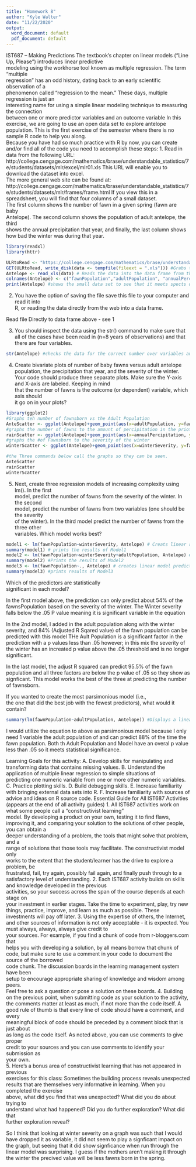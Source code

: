 ---
title: "Homework 8"
author: "Kyle Walter"
date: "11/22/2020"
output:
  word_document: default
  pdf_document: default
---

IST687	– Making	Predictions
The	textbook’s	chapter	on	linear	models (“Line	Up,	Please”)	introduces	linear	predictive	
modeling	using	the	workhorse	tool	known	as	multiple	regression.	The	term	“multiple	
regression”	has	an	odd	history,	dating	back	to	an	early	scientific	observation	of	a	
phenomenon	called	“regression	to	the	mean.”	These	days,	multiple	regression	is	just	an	
interesting	name	for	using	a	simple	linear	modeling	technique	to	measuring	the	connection	
between	one	or	more	predictor	variables	and	an	outcome	variable In	this	exercise,	we	are	
going	to	use	an	open	data	set	to	explore	antelope	population.
This	is	the	first	exercise	of	the	semester	where	there	is	no	sample	R	code	to	help	you	along.	
Because	you	have	had	so	much	practice	with	R	by	now,	you	can	create	and/or	find	all	of	the	
code	you	need	to	accomplish	these	steps:
1. Read	in	data	from	the	following	URL:	
http://college.cengage.com/mathematics/brase/understandable_statistics/7e/students/datasets/mlr/excel/mlr01.xls
This	URL	will	enable	you	to	download	the	dataset	into	excel.	
The	more	general	web	site	can	be	found	at:
http://college.cengage.com/mathematics/brase/understandable_statistics/7e/students/datasets/mlr/frames/frame.html
If	you	view	this	in	a	spreadsheet,	you	will	find	that	four	columns	of	a	small	dataset.	
The	first	column	shows	the	number	of	fawn	in	a	given	spring	(fawn	are	baby	
Antelope).	The	second	column	shows	the	population	of	adult	antelope,	the	third	
shows	the	annual	precipitation	that	year,	and	finally,	the	last	column	shows	how	bad	
the	winter	was	during	that	year.

```{r}
library(readxl)
library(httr)

ULRtoRead <- "https://college.cengage.com/mathematics/brase/understandable_statistics/7e/students/datasets/mlr/excel/mlr01.xls" #Captures the URL where the file is stored
GET(ULRtoRead, write_disk(data <- tempfile(fileext = ".xls"))) #Grabs the data from the website and stores it on the temporary drive --Credit-Stcack Overflow user LukeA for the design
Antelope <- read_xls(data) # Reads the data into the data frame from the temp file
colnames(Antelope) <- c("fawnPopulation","adultPopulation", "annualPercipitation","winterSeverity") #renames the columns to as described in the list above
print(Antelope) #shows the small data set to see that it meets spects described in the prompt -- it does
```


2. You	have	the	option	of	saving	the	file	save	this	file	to	your	computer	and	read	it	into	
R,	or reading the	data	directly	from	the	web	into	a	data	frame.

Read file Directly to data frame above - see 1

3. You	should	inspect	the	data	using	the	str()	command	to	make	sure	that	all	of	the	
cases	have	been	read	in	(n=8	years	of observations)	and	that	there	are	four
variables.	

```{r}
str(Antelope) #checks the data for the correct number over variables and size of the data frame - all good
```

4. Create	bivariate	plots	of	number	of	baby	fawns versus	adult	antelope	population,	
the	precipitation	that	year,	and	the	severity	of	the	winter.	Your	code	should	produce	
three	separate	plots.	Make	sure	the	Y-axis	and	X-axis	are	labeled.	Keeping	in	mind	
that	the	number	of	fawns is	the	outcome	(or	dependent)	variable,	which	axis	should	
it	go	on	in	your	plots?

```{r}
library(ggplot2)
#Graphs teh number of fawnsborn vs the Adult Population
AnteScatter <- ggplot(Antelope)+geom_point(aes(x=adultPopulation, y=fawnPopulation))+geom_smooth(method = lm, aes(x=adultPopulation, y=fawnPopulation), color="red")
#graphs the number of fawns to the amount of percipitation in the priot year.
rainScatter <- ggplot(Antelope)+geom_point(aes(x=annualPercipitation, y=fawnPopulation))+geom_smooth(method = lm, aes(x=annualPercipitation, y=fawnPopulation), color = "blue")
#graphs the #of Fawnsborn to the severity of the winter
winterScatter <- ggplot(Antelope)+geom_point(aes(x=winterSeverity, y=fawnPopulation))+geom_smooth(method = lm, aes(x=winterSeverity, y=fawnPopulation), color="green")

#the Three commands below call the graphs so they can be seen.
AnteScatter
rainScatter
winterScatter
```


5. Next,	create	three	regression	models	of	increasing	complexity	using	lm().	In	the	first	
model,	predict	the	number	of	fawns	from	the	severity	of	the	winter.	In	the	second	
model,	predict	the	number	of	fawns from	two	variables	(one	should	be	the	severity	
of	the	winter).	In	the	third	model	predict	the	number	of	fawns from	the	three	other	
variables.	Which	model	works	best?	

```{r}
model1 <- lm(fawnPopulation~winterSeverity, Antelope) # Creats linear regression predicting number of fawns born vs winter severity
summary(model1) # prints the results of Model1
model2 <- lm(fawnPopulation~winterSeverity+adultPopulation, Antelope) # Creats linear regresion predicting number of fawns born vs winter and adult population
summary(model2) #Prints the results of Model2
model3 <- lm(fawnPopulation~., Antelope) # creates linear model predicting fawns born vs all three dependent variables in the script
summary(model3) #prints results of Model3
```

Which	of	the	predictors	are	statistically	
significant	in	each	model? 

In the first model above, the prediction can only predict about 54% of the fawnsPopulation based on the severity of the winter. The Winter severity falls below the .05 P value meaning it is significant variable in the equation

In the 2nd model, I added in the adult population along with the winter severity, and 84% (Adjusted R Sqared value) of the fawn population can be predicted with this model THe Ault Population is a significant factor in the prediction with a p values less than .05 however; in this mix the severity of the winter has an increated p value above the .05 threshold and is no longer significant.

In the last model, the adjust R squared can predict 95.5% of the fawn population and all three factors are below the p value of .05 so they show as signficant. This model works the best of the three at predicting the number of fawnsborn.

If	you	wanted	to	create	the	most	parsimonious	model	(i.e.,	
the	one	that	did	the	best	job	with	the	fewest	predictors),	what	would	it	contain?

```{r}
summary(lm(fawnPopulation~adultPopulation, Antelope)) #Displays a linear model predicting fawns born vs the number of adults in the population.
```

I would utilize the equation to above as parsimonious model because I only need 1 variable the adult population of and can predict 88% of the time the fawn population. Both th Adult Population and Model have an overal p value less than .05 so it meets statistical significance.


Learning	Goals	for	this	activity:
A. Develop	skills	for	manipulating	and	transforming	data	that	contains	missing	values.
B. Understand	the	application	of	multiple	linear	regression	to	simple	situations	of	
predicting	one	numeric	variable	from	one	or	more	other	numeric	variables.	
C. Practice	plotting	skills.
D. Build	debugging	skills.
E. Increase	familiarity	with	bringing	external	data	sets	into	R.
F. Increase	familiarity	with	sources	of	advice	and	ideas	on	R	source	code.
Essential	Guide	for	All	IST687	Activities	(appears	at	the	end	of	all	activity	guides)
1. All	IST687	activities	work	on	what	some	people	call	a	“constructivist	learning”	
model.	By	developing	a	product	on	your	own,	testing	it	to	find	flaws,	improving	it,	
and	comparing	your	solution	to	the	solutions	of	other	people,	you	can	obtain	a	
deeper	understanding	of	a	problem,	the	tools	that	might	solve	that	problem,	and	a	
range	of	solutions	that	those	tools	may	facilitate.	The	constructivist	model	only	
works	to	the	extent	that	the	student/learner	has	the	drive	to	explore	a	problem,	be	
frustrated,	fail,	try	again,	possibly	fail	again,	and	finally	push	through	to	a	
satisfactory	level	of	understanding.
2. Each	IST687	activity	builds	on	skills	and	knowledge	developed	in	the	previous	
activities,	so	your	success	across	the	span	of	the	course	depends	at	each	stage	on	
your	investment	in	earlier	stages.	Take	the	time	to	experiment,	play, try	new	things,	
practice,	improve,	and	learn	as	much	as	possible.	These	investments	will	pay	off	
later.
3. Using	the	expertise	of	others,	the	Internet,	and	other	sources	of	information	is	not	
only	acceptable	- it	is	expected.	You	must	always,	always,	always give	credit	to	
your	sources.	For	example,	if	you	find	a	chunk	of	code	from	r-bloggers.com	that	
helps	you	with	developing	a	solution,	by	all	means	borrow	that	chunk	of	code,	but	
make	sure	to	use	a	comment	in	your	code	to	document	the	source	of	the	borrowed	
code	chunk.	The	discussion	boards	in	the	learning	management	system	have	been	
setup	to	encourage	appropriate	sharing	of	knowledge	and	wisdom	among	peers.	
Feel	free	to	ask	a	question	or	pose	a	solution	on	these	boards.
4. Building	on	the	previous	point,	when	submitting	code	as	your	solution	to	the	
activity,	the	comments	matter	at	least	as	much,	if	not	more	than	the	code	itself.	A	
good	rule	of	thumb	is	that	every	line	of	code	should	have	a	comment,	and	every	
meaningful	block	of	code	should	be	preceded	by	a	comment	block	that	is	just	about	
as	long	as	the	code	itself.	As	noted	above,	you	can	use	comments	to	give	proper	
credit	to	your	sources	and	you	can	use	comments	to	identify	your	submission	as	
your	own.		
5. Here’s	a	bonus	area	of	constructivist	learning	that	has	not	appeared	in	previous	
exercises	for	this	class:	Sometimes	the	building	process	reveals	unexpected	results	
that	are	themselves	very	informative	in	learning.	When	you	completed	the	exercise	
above,	what	did	you	find	that	was	unexpected?	What	did	you	do	about	trying	to	
understand	what	had	happened?	Did	you	do	further	exploration?	What	did	that	
further	exploration	reveal?

So I think that looking at winter severity on a graph was such that I would have dropped it as variable, it did not seem to play a signficant impact on the graph, but seeing that it did show signficance when run through the linear model was surprising. I guess if the mothers aren't making it through the winter the precived value will be less fawns born in the spring.